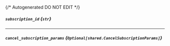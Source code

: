 {/* Autogenerated DO NOT EDIT  */}

##### `subscription_id` *{`str`}*

---
##### `cancel_subscription_params` *{`Optional[shared.CancelSubscriptionParams]`}*
<Collapsible>
    <CancelSubscriptionParams/>
</Collapsible>


